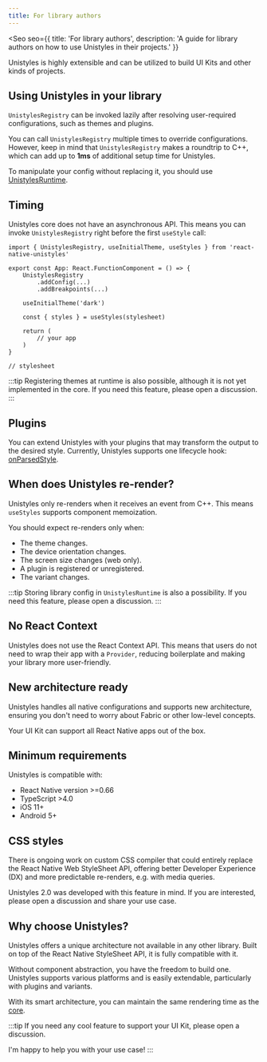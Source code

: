 ```yaml
---
title: For library authors
---
```



<Seo
    seo={{
        title: 'For library authors',
        description: 'A guide for library authors on how to use Unistyles in their projects.'
    }}
>

Unistyles is highly extensible and can be utilized to build UI Kits and other kinds of projects.

## Using Unistyles in your library

`UnistylesRegistry` can be invoked lazily after resolving user-required configurations, such as themes and plugins.

You can call `UnistylesRegistry` multiple times to override configurations. 
However, keep in mind that `UnistylesRegistry` makes a roundtrip to C++, which can add up to **1ms** of additional setup time for Unistyles.

To manipulate your config without replacing it, you should use [UnistylesRuntime](/reference/unistyles-runtime/).

## Timing

Unistyles core does not have an asynchronous API. 
This means you can invoke `UnistylesRegistry` right before the first `useStyle` call:

```tsx
import { UnistylesRegistry, useInitialTheme, useStyles } from 'react-native-unistyles'

export const App: React.FunctionComponent = () => {
    UnistylesRegistry
        .addConfig(...)
        .addBreakpoints(...)

    useInitialTheme('dark')

    const { styles } = useStyles(stylesheet)

    return (
        // your app
    )
}

// stylesheet
```

:::tip
Registering themes at runtime is also possible, although it is not yet implemented in the core. 
If you need this feature, please open a discussion.
:::

## Plugins

You can extend Unistyles with your plugins that may transform the output to the desired style.
Currently, Unistyles supports one lifecycle hook: [onParsedStyle](/reference/plugins/).

## When does Unistyles re-render?

Unistyles only re-renders when it receives an event from C++. This means `useStyles` supports component memoization.

You should expect re-renders only when:
- The theme changes.
- The device orientation changes.
- The screen size changes (web only).
- A plugin is registered or unregistered.
- The variant changes.

:::tip
Storing library config in `UnistylesRuntime` is also a possibility. 
If you need this feature, please open a discussion.
:::

## No React Context

Unistyles does not use the React Context API. This means that users do not need to wrap their app with a `Provider`, 
reducing boilerplate and making your library more user-friendly.

## New architecture ready

Unistyles handles all native configurations and supports new architecture, 
ensuring you don't need to worry about Fabric or other low-level concepts.

Your UI Kit can support all React Native apps out of the box.

## Minimum requirements

Unistyles is compatible with:
- React Native version >=0.66
- TypeScript >4.0
- iOS 11+
- Android 5+

## CSS styles

There is ongoing work on custom CSS compiler that could
entirely replace the React Native Web StyleSheet API,
offering better Developer Experience (DX) and more predictable re-renders, e.g. with media queries.

Unistyles 2.0 was developed with this feature in mind. 
If you are interested, please open a discussion and share your use case.

## Why choose Unistyles?

Unistyles offers a unique architecture not available in any other library. Built on top of the React Native StyleSheet API, it is fully compatible with it.

Without component abstraction, you have the freedom to build one. Unistyles supports various platforms and is easily extendable, particularly with plugins and variants.

With its smart architecture, you can maintain the same rendering time as the [core](/start/benchmarks/).

:::tip
If you need any cool feature to support your UI Kit, please open a discussion.

I'm happy to help you with your use case!
:::

</Seo>
